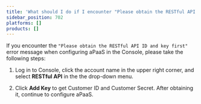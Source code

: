 ```yaml
---
title: 'What should I do if I encounter "Please obtain the RESTful API ID and key first" when configuring aPaaS in Agora Console?'
sidebar_position: 702
platforms: []
products: []
---
```



If you encounter the `"Please obtain the RESTful API ID and key first"` error message when configuring aPaaS in the Console, please take the following steps:

1. Log in to Console, click the account name in the upper right corner, and select **RESTful API** in the the drop-down menu.

1. Click **Add Key** to get Customer ID and Customer Secret. After obtaining it, continue to configure aPaaS.